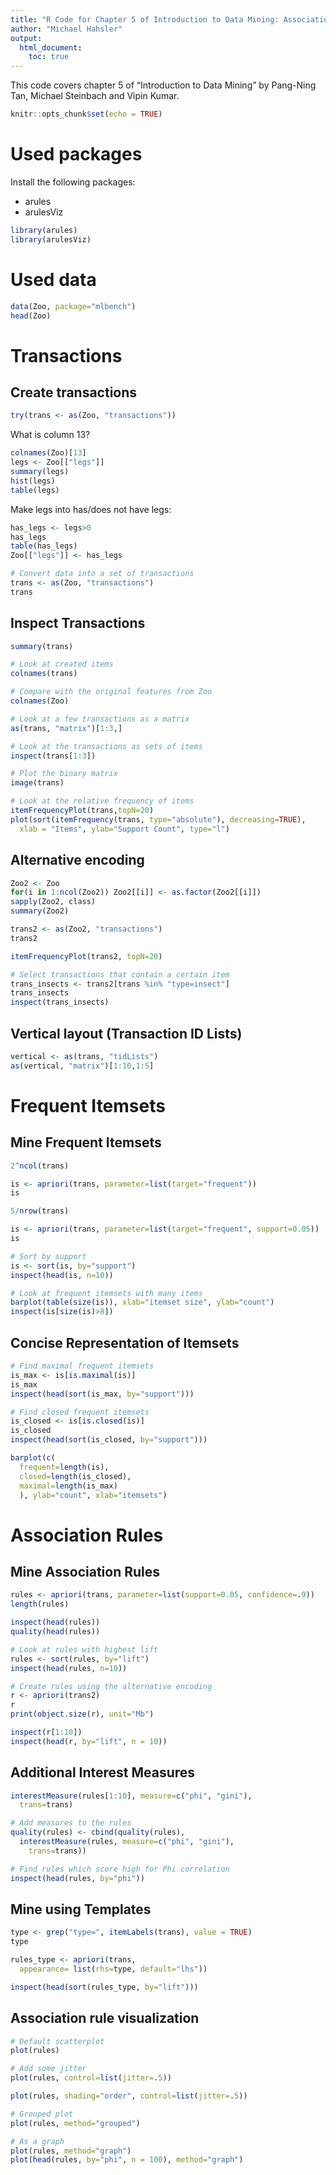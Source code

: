 ---
title: "R Code for Chapter 5 of Introduction to Data Mining: Association Analysis"
author: "Michael Hahsler"
output:
  html_document:
    toc: true
---

This code covers chapter 5 of "Introduction to Data Mining" by Pang-Ning Tan, Michael Steinbach and Vipin Kumar.

```{r}
knitr::opts_chunk$set(echo = TRUE)
```

# Used packages

Install the following packages:

* arules
* arulesViz

```{r}
library(arules)
library(arulesViz)
```

# Used data
```{r}
data(Zoo, package="mlbench")
head(Zoo)
```

# Transactions
## Create transactions
```{r}
try(trans <- as(Zoo, "transactions"))
```

What is column 13?

```{r}
colnames(Zoo)[13]
legs <- Zoo[["legs"]]
summary(legs)
hist(legs)
table(legs)
```

Make legs into has/does not have legs:
```{r}
has_legs <- legs>0
has_legs
table(has_legs)
Zoo[["legs"]] <- has_legs

# Convert data into a set of transactions
trans <- as(Zoo, "transactions")
trans
```

## Inspect Transactions
```{r}
summary(trans)

# Look at created items
colnames(trans)

# Compare with the original features from Zoo
colnames(Zoo)

# Look at a few transactions as a matrix
as(trans, "matrix")[1:3,]

# Look at the transactions as sets of items
inspect(trans[1:3])

# Plot the binary matrix
image(trans)

# Look at the relative frequency of items
itemFrequencyPlot(trans,topN=20)
plot(sort(itemFrequency(trans, type="absolute"), decreasing=TRUE),
  xlab = "Items", ylab="Support Count", type="l")
```

## Alternative encoding
```{r}
Zoo2 <- Zoo
for(i in 1:ncol(Zoo2)) Zoo2[[i]] <- as.factor(Zoo2[[i]])
sapply(Zoo2, class)
summary(Zoo2)

trans2 <- as(Zoo2, "transactions")
trans2

itemFrequencyPlot(trans2, topN=20)

# Select transactions that contain a certain item
trans_insects <- trans2[trans %in% "type=insect"]
trans_insects
inspect(trans_insects)
```

## Vertical layout (Transaction ID Lists)
```{r}
vertical <- as(trans, "tidLists")
as(vertical, "matrix")[1:10,1:5]
```

# Frequent Itemsets
## Mine Frequent Itemsets
```{r}
2^ncol(trans)

is <- apriori(trans, parameter=list(target="frequent"))
is

5/nrow(trans)

is <- apriori(trans, parameter=list(target="frequent", support=0.05))
is

# Sort by support
is <- sort(is, by="support")
inspect(head(is, n=10))

# Look at frequent itemsets with many items
barplot(table(size(is)), xlab="itemset size", ylab="count")
inspect(is[size(is)>8])
```

## Concise Representation of Itemsets

```{r}
# Find maximal frequent itemsets
is_max <- is[is.maximal(is)]
is_max
inspect(head(sort(is_max, by="support")))

# Find closed frequent itemsets
is_closed <- is[is.closed(is)]
is_closed
inspect(head(sort(is_closed, by="support")))

barplot(c(
  frequent=length(is),
  closed=length(is_closed),
  maximal=length(is_max)
  ), ylab="count", xlab="itemsets")
```

# Association Rules
## Mine Association Rules
```{r}
rules <- apriori(trans, parameter=list(support=0.05, confidence=.9))
length(rules)

inspect(head(rules))
quality(head(rules))

# Look at rules with highest lift
rules <- sort(rules, by="lift")
inspect(head(rules, n=10))

# Create rules using the alternative encoding
r <- apriori(trans2)
r
print(object.size(r), unit="Mb")

inspect(r[1:10])
inspect(head(r, by="lift", n = 10))
```

## Additional Interest Measures
```{r}
interestMeasure(rules[1:10], measure=c("phi", "gini"),
  trans=trans)

# Add measures to the rules
quality(rules) <- cbind(quality(rules),
  interestMeasure(rules, measure=c("phi", "gini"),
    trans=trans))

# Find rules which score high for Phi correlation
inspect(head(rules, by="phi"))
```

## Mine using Templates
```{r}
type <- grep("type=", itemLabels(trans), value = TRUE)
type

rules_type <- apriori(trans,
  appearance= list(rhs=type, default="lhs"))

inspect(head(sort(rules_type, by="lift")))
```

## Association rule visualization
```{r}
# Default scatterplot
plot(rules)

# Add some jitter
plot(rules, control=list(jitter=.5))

plot(rules, shading="order", control=list(jitter=.5))

# Grouped plot
plot(rules, method="grouped")

# As a graph
plot(rules, method="graph")
plot(head(rules, by="phi", n = 100), method="graph")
```
